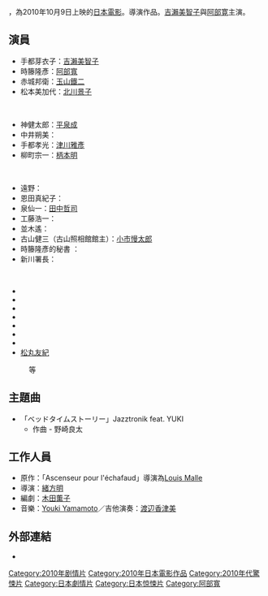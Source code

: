 {{Infobox Film
| name               = 死刑台與電梯
| original_name      = {{lang|ja|死刑台のエレベーター}}
| image              = 
| cn_image           = 
| hk_image           = 
| tw_image           = 
| caption            = 
| director           = {{tsl|ja|緒方明}}
| executive_producer = {{tsl|ja|葉梨忠男}}
| producer           = {{tsl|ja|小椋悟}}
| writer             = {{tsl|ja|木田薫子}}
| narrator           = 
| production_supervisor =
| starring           = {{plainlist|
*[[吉瀨美智子|吉瀨美智子]]
*[[阿部寬|阿部寬]]
}}
| music              = {{tsl|ja|Youki Yamamoto|山本友樹|Youki Yamamoto}}、{{tsl|ja|渡辺香津美|渡邊香津美}}
| cinematography     = 
| editing            = 
| studio             = 小椋事務所
| distributor        = [[角川映畫|角川映畫]]
| released           =2010年10月9日（日本）
| sec-title          =
| rate               =
| runtime            = 111分鐘
| country            = {{日本電影}}
| language           = [[日語|日語]]
| allcinema_id       = 336479
| kinejun_id         = 
| amg_id             = 
| imdb_id            = 
| budget             = 
| gross              =
| preceded_by        = 
| followed_by        = 
| cn_name            = 
| hk_name            = 
| tw_name            = 
}}

{{日本作品|死刑台與電梯|死刑台のエレベーター}}，為2010年10月9日上映的[[日本電影|日本電影]]。{{tsl|ja|緒方明}}導演作品。[[吉瀨美智子|吉瀨美智子]]與[[阿部寛|阿部寛]]主演。

== 演員 ==
* 手都芽衣子：[[吉瀨美智子|吉瀨美智子]]
* 時籐隆彥：[[阿部寬|阿部寬]]
* 赤城邦衛：[[玉山鐵二|玉山鐵二]]
* 松本美加代：[[北川景子|北川景子]]
: 
* 神健太郎：[[平泉成|平泉成]]
* 中井朔美：{{link-ja|涼 (日本演員)|りょう|涼}}
* 手都孝光：[[津川雅彥|津川雅彥]]
* 柳町宗一：[[柄本明|柄本明]]
: 
* 遠野：{{link-ja|笹野高史|笹野高史}}
* 恩田真紀子：{{link-ja|熊谷真實|熊谷真実}}
* 泉仙一：[[田中哲司|田中哲司]]
* 工藤浩一：{{link-ja|堀部圭亮|堀部圭亮}}
* 並木遙：{{link-ja|町田マリー|町田マリー}}
* 古山健三（古山照相館館主）：[[小市慢太郎|小市慢太郎]]
* 時籐隆彥的秘書 ：{{link-ja|山田純子|山田キヌヲ|山田キヌヲ}}
* 新川署長：{{link-ja|上田耕一|上田耕一}}
: 
* {{link-ja|福井博章|福井博章}}
* {{link-ja|渡邊陽介|渡辺陽介}}
* {{link-ja|テイ龍進|テイ龍進}}
* {{link-ja|諏訪太朗|諏訪太朗}}
* {{link-ja|原金太郎|原金太郎}}
* {{link-ja|齊藤陽一郎|斉藤陽一郎}}
* {{link-ja|並樹史朗|並樹史朗}}
* [[松丸友紀|松丸友紀]]
: 等

== 主題曲 ==
* 「ベッドタイムストーリー」Jazztronik feat. YUKI
**作曲 - 野崎良太

== 工作人員 ==
* 原作：「Ascenseur pour l'échafaud」導演為[[Louis_Malle|Louis Malle]]
* 導演：[[緒方明|緒方明]]
* 編劇：[[木田薫子|木田薫子]]
* 音樂：[[Youki_Yamamoto|Youki Yamamoto]]／吉他演奏：[[渡辺香津美|渡辺香津美]]

== 外部連結 ==
* {{Official|http://www.shikeidai.jp/}}{{ja}}

{{Authority control}}
{{DEFAULTSORT:S死}}
[[Category:2010年剧情片|Category:2010年剧情片]]
[[Category:2010年日本電影作品|Category:2010年日本電影作品]]
[[Category:2010年代驚悚片|Category:2010年代驚悚片]]
[[Category:日本劇情片|Category:日本劇情片]]
[[Category:日本惊悚片|Category:日本惊悚片]]
[[Category:阿部寬|Category:阿部寬]]